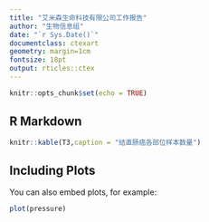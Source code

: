 ```yaml
---
title: "艾米森生命科技有限公司工作报告"
author: "生物信息组"
date: "`r Sys.Date()`"
documentclass: ctexart
geometry: margin=1cm
fontsize: 18pt
output: rticles::ctex
---
```


```r
knitr::opts_chunk$set(echo = TRUE)
```

## R Markdown


```r
knitr::kable(T3,caption = "结直肠癌各部位样本数量")
```

## Including Plots

You can also embed plots, for example:

```r
plot(pressure)
```
